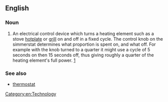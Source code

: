 ==English==
===Noun===
{{en-noun}}
# An electrical control device which turns a heating element such as a stove [[hotplate]] or [[grill]] on and off in a fixed cycle.  The control knob on the simmerstat determines what proportion is spent on, and what off.  For example with the knob turned to a quarter it might use a cycle of 5 seconds on then 15 seconds off, thus giving roughly a quarter of the heating element's full power. [http://www.emkayheater.com/simmerstat.html]<!-- not sure this link is fantastic -->
===See also===
*[[thermostat]]
[[Category:en:Technology]] <!-- what subcat? -->